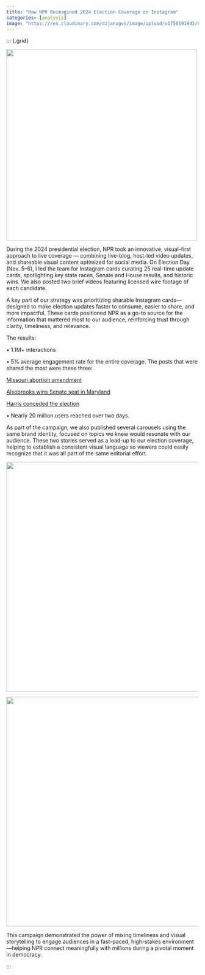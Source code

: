 ```yaml
---
title: "How NPR Reimagined 2024 Election Coverage on Instagram"
categories: [analysis]
image: "https://res.cloudinary.com/dzjanugvs/image/upload/v1750191842/Captura_de_pantalla_2025-06-17_a_la_s_4.23.23_p.m._b6q0sx.png"
---
```


::: {.grid}

::: {.g-col-6}

![](https://res.cloudinary.com/dzjanugvs/image/upload/v1750191759/Captura_de_pantalla_2025-06-17_a_la_s_3.31.53_p.m._irqco9.png){width=500}


:::

::: {.g-col-6}

During the 2024 presidential election, NPR took an innovative, visual-first approach to live coverage — combining live-blog, host-led video updates, and shareable visual content optimized for social media. On Election Day (Nov. 5–6), I led the team for Instagram cards curating 25 real-time update cards, spotlighting key state races, Senate and House results, and historic wins. We also posted two brief videos featuring licensed wire footage of each candidate.

A key part of our strategy was prioritizing sharable Instagram cards—designed to make election updates faster to consume, easier to share, and more impactful. These cards positioned NPR as a go-to source for the information that mattered most to our audience, reinforcing trust through clarity, timeliness, and relevance.

The results:

• 1.1M+ interactions

• 5% average engagement rate for the entire coverage. The posts that were shared the most were these three:

[Missouri abortion amendment](https://www.instagram.com/npr/p/DCBEylExiWy/) 

[Alsobrooks wins Senate seat in Maryland](https://www.instagram.com/npr/p/DCBA9J3NlwL/) 

[Harris conceded the election](https://www.instagram.com/npr/p/DCC-B4BvLx5/) 


• Nearly 20 million users reached over two days.

As part of the campaign, we also published several carousels using the same brand identity, focused on topics we knew would resonate with our audience. These two stories served as a lead-up to our election coverage, helping to establish a consistent visual language so viewers could easily recognize that it was all part of the same editorial effort.

<!-- Row  -->
::: {.grid}

::: {.g-col-6}
![ ](https://res.cloudinary.com/dzjanugvs/image/upload/v1750191777/Captura_de_pantalla_2025-06-17_a_la_s_3.34.15_p.m._ecs3wj.png){.lightbox width=600} 
:::

::: {.g-col-6}
![ ](https://res.cloudinary.com/dzjanugvs/image/upload/v1750191775/Captura_de_pantalla_2025-06-17_a_la_s_3.34.40_p.m._fnmyby.png){.lightbox width=600} 

:::
:::

This campaign demonstrated the power of mixing timeliness and visual storytelling to engage audiences in a fast-paced, high-stakes environment—helping NPR connect meaningfully with millions during a pivotal moment in democracy.
:::

::: <!-- end columns -->
